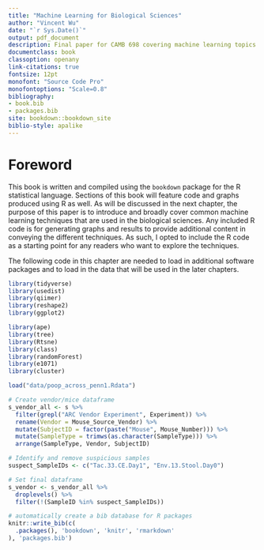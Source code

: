 ```yaml
--- 
title: "Machine Learning for Biological Sciences"
author: "Vincent Wu"
date: "`r Sys.Date()`"
output: pdf_document
description: Final paper for CAMB 698 covering machine learning topics
documentclass: book
classoption: openany
link-citations: true
fontsize: 12pt
monofont: "Source Code Pro"
monofontoptions: "Scale=0.8"
bibliography:
- book.bib
- packages.bib
site: bookdown::bookdown_site
biblio-style: apalike
---
```


# Foreword
This book is written and compiled using the `bookdown` package for the R statistical language. Sections of this book will feature code and graphs produced using R as well. As will be discussed in the next chapter, the purpose of this paper is to introduce and broadly cover common machine learning techniques that are used in the biological sciences. Any included R code is for generating graphs and results to provide additional content in conveying the different techniques. As such, I opted to include the R code as a starting point for any readers who want to explore the techniques.

The following code in this chapter are needed to load in additional software packages and to load in the data that will be used in the later chapters.
```r
library(tidyverse)
library(usedist)
library(qiimer)
library(reshape2)
library(ggplot2)

library(ape)
library(tree)
library(Rtsne)
library(class)
library(randomForest)
library(e1071)
library(cluster)
```

```r
load("data/poop_across_penn1.Rdata")
```

```r
# Create vendor/mice dataframe
s_vendor_all <- s %>%
  filter(grepl("ARC Vendor Experiment", Experiment)) %>%
  rename(Vendor = Mouse_Source_Vendor) %>%
  mutate(SubjectID = factor(paste("Mouse", Mouse_Number))) %>%
  mutate(SampleType = trimws(as.character(SampleType))) %>%
  arrange(SampleType, Vendor, SubjectID)

# Identify and remove suspicious samples
suspect_SampleIDs <- c("Tac.33.CE.Day1", "Env.13.Stool.Day0")

# Set final dataframe
s_vendor <- s_vendor_all %>%
  droplevels() %>%
  filter(!(SampleID %in% suspect_SampleIDs))
```

```r
# automatically create a bib database for R packages
knitr::write_bib(c(
  .packages(), 'bookdown', 'knitr', 'rmarkdown'
), 'packages.bib')
```
